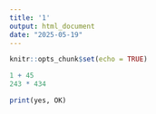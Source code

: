 ```yaml
---
title: '1'
output: html_document
date: "2025-05-19"
---
```


```r
knitr::opts_chunk$set(echo = TRUE)
```

```r
1 + 45
243 * 434

print(yes, OK)
```

